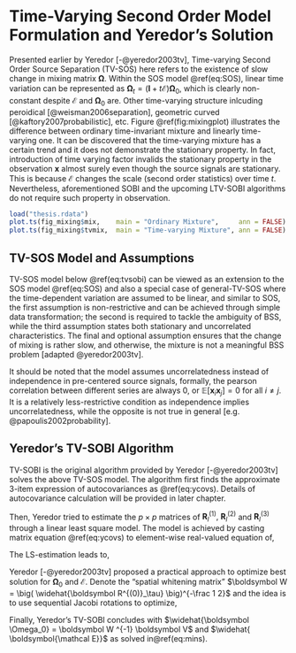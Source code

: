 # Time-Varying Second Order Model Formulation and Yeredor's Solution {#tvsobi}

Presented earlier by Yeredor [-@yeredor2003tv], Time-varying Second Order Source Separation (TV-SOS) here refers to the existence of slow change in mixing matrix $\boldsymbol{\Omega}$. Within the SOS model \@ref(eq:SOS), linear time variation can be represented as $\boldsymbol\Omega_t = (\boldsymbol I + t \boldsymbol{\mathcal E})\boldsymbol\Omega_0$, which is clearly non-constant despite $\boldsymbol{\mathcal E}$ and $\boldsymbol\Omega_0$ are. Other time-varying structure inlcuding peroidical [@weisman2006separation], geometric curved [@kaftory2007probabilistic], etc. Figure \@ref(fig:mixingplot) illustrates the difference between ordinary time-invariant mixture and linearly time-varying one. It can be discovered that the time-varying mixture has a certain trend and it does not demonstrate the stationary property. In fact, introduction of time varying factor invalids the stationary property in the observation $\boldsymbol{x}$ almost surely even though the source signals are stationary. This is because $\boldsymbol{\mathcal E}$ changes the scale (second order statistics) over time $t$. Nevertheless, aforementioned SOBI and the upcoming LTV-SOBI algorithms do not require such property in observation.

```r
load("thesis.rdata")
plot.ts(fig_mixing$mix,    main = "Ordinary Mixture",     ann = FALSE)
plot.ts(fig_mixing$tvmix,  main = "Time-varying Mixture", ann = FALSE)
```

## TV-SOS Model and Assumptions

TV-SOS model below \@ref(eq:tvsobi) can be viewed as an extension to the SOS model \@ref(eq:SOS) and also a special case of general-TV-SOS where the time-dependent variation are assumed to be linear, and similar to SOS, the first assumption is non-restrictive and can be achieved through simple data transformation; the second is required to tackle the ambiguity of BSS, while the third assumption states both stationary and uncorrelated characteristics. The final and optional assumption ensures that the change of mixing is rather slow, and otherwise, the mixture is not a meaningful BSS problem [adapted @yeredor2003tv].

\begin{equation}
\begin{aligned} 
  \boldsymbol x_t =  ( \boldsymbol I + t \boldsymbol{\mathcal E})\boldsymbol \Omega_0 \boldsymbol  z_t
\\ (1)\ & \mathbb E( \boldsymbol z_t) = \boldsymbol 0 
\\ (2)\ & \mathbb E( \boldsymbol z_t \boldsymbol z_t') = \text{Cov}( \boldsymbol z_t) = \boldsymbol I
\\ (3)\ & \mathbb E( \boldsymbol z_t \boldsymbol z_{t+\tau}') = \boldsymbol\Lambda_\tau \text{ diagonal for all }
\tau = 1,2,\dots
\\ *(4)\ & \boldsymbol{\mathcal E} << \boldsymbol I 
\end{aligned}
(\#eq:tvsobi)
\end{equation}

It should be noted that the model assumes uncorrelatedness instead of independence in pre-centered source signals, formally, the pearson correlation between different series are always $0$, or $\mathbb E[\boldsymbol x_i \boldsymbol x_j] = 0$ for all $i\neq j$. It is a relatively less-restrictive condition as independence implies uncorrelatedness, while the opposite is not true in general [e.g. @papoulis2002probability].

## Yeredor's TV-SOBI Algorithm

TV-SOBI is the original algorithm provided by Yeredor [-@yeredor2003tv] solves the above TV-SOS model. The algorithm first finds the approximate 3-item expression of autocovariances as \@ref(eq:ycovs). Details of autocovariance calculation will be provided in later chapter.

\begin{equation}
\begin{aligned}
\mathbb E(\boldsymbol x_t \boldsymbol x_{t+\tau}') 
& \approx \boldsymbol\Omega_0 \boldsymbol\Lambda_\tau \boldsymbol \Omega_0'
 + t ( \boldsymbol{\mathcal E} \boldsymbol\Omega_0 \boldsymbol\Lambda_\tau \boldsymbol \Omega_0' +  \boldsymbol\Omega_0 \boldsymbol\Lambda_\tau \boldsymbol \Omega_0' \boldsymbol{\mathcal E}')
 + t^2 ( \boldsymbol{\mathcal E} \boldsymbol\Omega_0 \boldsymbol\Lambda_\tau \boldsymbol \Omega_0' \boldsymbol{\mathcal E}')
 \\ &:= \boldsymbol R ^{(1)}_\tau + t\, \boldsymbol R ^{(2)}_\tau + t^2\, \boldsymbol R ^{(3)}_\tau
\end{aligned}
(\#eq:ycovs)
\end{equation}

Then, Yeredor tried to estimate the $p\times p$ matrices of $\boldsymbol R ^{(1)}_l,\ \boldsymbol R ^{(2)}_l$ and $\boldsymbol R ^{(3)}_l$ through a linear least square model. The model is achieved by casting matrix equation \@ref(eq:ycovs) to element-wise real-valued equation of,

\begin{equation}
\begin{bmatrix} \boldsymbol x_1 \boldsymbol x_{1+\tau}'\ [i,j] \\ \boldsymbol x_2 \boldsymbol x'_{2+\tau}\ [i,j] \\ \vdots \\ \boldsymbol x_{T-\tau} \boldsymbol x_{T}'\  [i,j]\end{bmatrix}
= \begin{bmatrix} 1 & 1 & 1^2 \\  1 & 2 & 2^2  \\ \vdots &\vdots &\vdots \\  1 & T-\tau & T^2  \end{bmatrix}
\begin{bmatrix} \boldsymbol R ^{(1)}_\tau [i,j] \\ \boldsymbol R ^{(2)}_\tau [i,j] \\ \boldsymbol R ^{(3)}_tau [i,j]   \end{bmatrix}
(\#eq:ycovmat)
\end{equation}

The LS-estimation leads to,

\begin{equation}
\begin{bmatrix} \widehat{\boldsymbol R ^{(1)}_\tau} [i,j] \\ \widehat{\boldsymbol R ^{(2)}_\tau} [i,j] \\ \widehat{\boldsymbol R ^{(3)}_\tau} [i,j]   \end{bmatrix}
= \begin{pmatrix}\begin{bmatrix} 1 & 1 & 1^2 \\  1 & 2 & 2^2  \\ \vdots &\vdots &\vdots \\  1 & T-\tau & T^2  \end{bmatrix}' \begin{bmatrix} 1 & 1 & 1^2 \\  1 & 2 & 2^2  \\ \vdots &\vdots &\vdots \\  1 & T-\tau & T^2  \end{bmatrix}   \end{pmatrix} ^{-1} \begin{bmatrix} 1 & 1 & 1^2 \\  1 & 2 & 2^2  \\ \vdots &\vdots &\vdots \\  1 & T-\tau & T^2  \end{bmatrix}'
\begin{bmatrix} \boldsymbol x_1 \boldsymbol x_{1+\tau}'\ [i,j] \\ \boldsymbol x_2 \boldsymbol x'_{2+\tau}\ [i,j] \\ \vdots \\ \boldsymbol x_{T-\tau} \boldsymbol x_{T}'\  [i,j]\end{bmatrix}
\end{equation}

Yeredor [-@yeredor2003tv] proposed a practical approach to optimize best solution for $\boldsymbol \Omega_0$ and $\boldsymbol{\mathcal E}$. Denote the "spatial whitening matrix" $\boldsymbol W = \big( \widehat{\boldsymbol R^{(0)}_\tau} \big)^{-\frac 1 2}$ and the idea is to use sequential Jacobi rotations to optimize,

\begin{equation}
\begin{cases}
\min\limits_{V,\Lambda_{\tau_1}, \dots, \Lambda_{\tau_l}} \bigg( \sum\limits_{\tau=\tau_1}^{\tau_l} || \boldsymbol W \widehat{\boldsymbol R^{(0)}_\tau} \boldsymbol W' - \boldsymbol {V \Lambda}_\tau \boldsymbol \Lambda'||^2 \bigg),
\ \ \ \text{where, } \Lambda_{\tau_1}, \dots, \Lambda{\tau_l} \text{ are diagonal}
\\
\min\limits_{ \boldsymbol{\mathcal E} } \bigg( \sum\limits_{\tau=\tau_1}^{\tau_l} || \widehat{\boldsymbol R^{(1)}_\tau} - \boldsymbol{\mathcal E} \widehat{\boldsymbol R^{(0)}_\tau} - \widehat{\boldsymbol R^{(0)}_\tau} \boldsymbol{\mathcal E}' ||^2 \bigg)
\end{cases}
(\#eq:mins)
\end{equation}

Finally, Yeredor's TV-SOBI concludes with $\widehat{\boldsymbol \Omega_0} = \boldsymbol W ^{-1} \boldsymbol V$ and $\widehat{ \boldsymbol{\mathcal E}}$ as solved in\@ref(eq:mins).